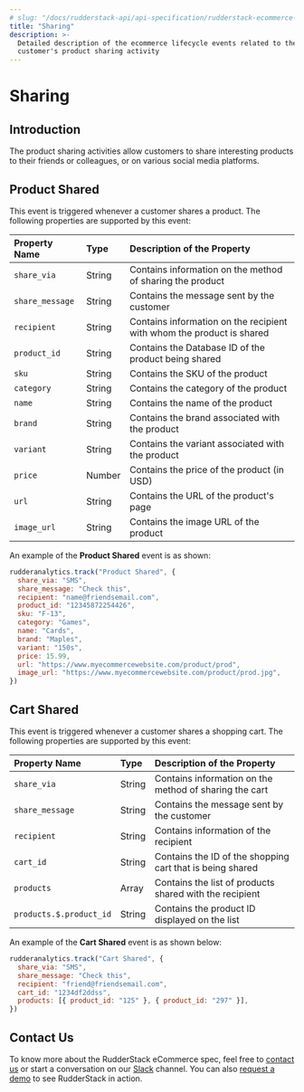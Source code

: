 ```yaml
---
# slug: "/docs/rudderstack-api/api-specification/rudderstack-ecommerce-events-specification/sharing"
title: "Sharing"
description: >-
  Detailed description of the ecommerce lifecycle events related to the
  customer's product sharing activity
---
```


# Sharing

## Introduction

The product sharing activities allow customers to share interesting products to their friends or colleagues, or on various social media platforms.

## Product Shared

This event is triggered whenever a customer shares a product. The following properties are supported by this event:

| **Property Name** | **Type** | **Description of the Property**                                       |
| :---------------- | :------- | :-------------------------------------------------------------------- |
| `share_via`       | String   | Contains information on the method of sharing the product             |
| `share_message`   | String   | Contains the message sent by the customer                             |
| `recipient`       | String   | Contains information on the recipient with whom the product is shared |
| `product_id`      | String   | Contains the Database ID of the product being shared                  |
| `sku`             | String   | Contains the SKU of the product                                       |
| `category`        | String   | Contains the category of the product                                  |
| `name`            | String   | Contains the name of the product                                      |
| `brand`           | String   | Contains the brand associated with the product                        |
| `variant`         | String   | Contains the variant associated with the product                      |
| `price`           | Number   | Contains the price of the product \(in USD\)                          |
| `url`             | String   | Contains the URL of the product's page                                |
| `image_url`       | String   | Contains the image URL of the product                                 |

An example of the **Product Shared** event is as shown:

```javascript
rudderanalytics.track("Product Shared", {
  share_via: "SMS",
  share_message: "Check this",
  recipient: "name@friendsemail.com",
  product_id: "12345872254426",
  sku: "F-13",
  category: "Games",
  name: "Cards",
  brand: "Maples",
  variant: "150s",
  price: 15.99,
  url: "https://www.myecommercewebsite.com/product/prod",
  image_url: "https://www.myecommercewebsite.com/product/prod.jpg",
})
```

## Cart Shared

This event is triggered whenever a customer shares a shopping cart. The following properties are supported by this event:

| **Property Name**       | **Type** | **Description of the Property**                           |
| :---------------------- | :------- | :-------------------------------------------------------- |
| `share_via`             | String   | Contains information on the method of sharing the cart    |
| `share_message`         | String   | Contains the message sent by the customer                 |
| `recipient`             | String   | Contains information of the recipient                     |
| `cart_id`               | String   | Contains the ID of the shopping cart that is being shared |
| `products`              | Array    | Contains the list of products shared with the recipient   |
| `products.$.product_id` | String   | Contains the product ID displayed on the list             |

An example of the **Cart Shared** event is as shown below:

```javascript
rudderanalytics.track("Cart Shared", {
  share_via: "SMS",
  share_message: "Check this",
  recipient: "friend@friendsemail.com",
  cart_id: "1234df2ddss",
  products: [{ product_id: "125" }, { product_id: "297" }],
})
```

## Contact Us

To know more about the RudderStack eCommerce spec, feel free to [contact us](mailto:%20docs@rudderstack.com) or start a conversation on our [Slack](https://rudderstack.com/join-rudderstack-slack-community) channel. You can also [request a demo](https://rudderstack.com/request-a-demo/) to see RudderStack in action.
